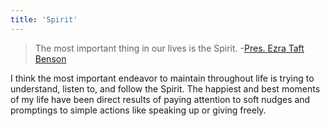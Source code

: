 ```yaml
---
title: 'Spirit'
---
```


> The most important thing in our lives is the Spirit. -[Pres. Ezra Taft Benson](https://www.churchofjesuschrist.org/study/manual/teachings-of-presidents-of-the-church-ezra-taft-benson/chapter-12-seek-the-spirit-in-all-you-do.p11?lang=eng#p11)

I think the most important endeavor to maintain throughout life is trying to understand, listen to, and follow the Spirit. The happiest and best moments of my life have been direct results of paying attention to soft nudges and promptings to simple actions like speaking up or giving freely.
